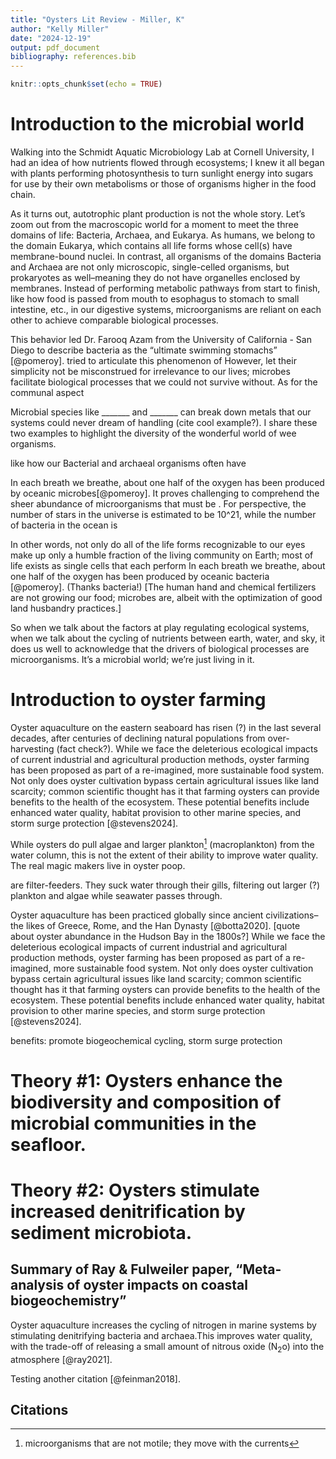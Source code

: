 ```yaml
---
title: "Oysters Lit Review - Miller, K"
author: "Kelly Miller"
date: "2024-12-19"
output: pdf_document
bibliography: references.bib
---
```


```r
knitr::opts_chunk$set(echo = TRUE)
```

# Introduction to the microbial world

Walking into the Schmidt Aquatic Microbiology Lab at Cornell University, I had an idea of how nutrients flowed through ecosystems; I knew it all began with plants performing photosynthesis to turn sunlight energy into sugars for use by their own metabolisms or those of organisms higher in the food chain.

As it turns out, autotrophic plant production is not the whole story. Let's zoom out from the macroscopic world for a moment to meet the three domains of life: Bacteria, Archaea, and Eukarya. As humans, we belong to the domain Eukarya, which contains all life forms whose cell(s) have membrane-bound nuclei. In contrast, all organisms of the domains Bacteria and Archaea are not only microscopic, single-celled organisms, but prokaryotes as well–meaning they do not have organelles enclosed by membranes. Instead of performing metabolic pathways from start to finish, like how food is passed from mouth to esophagus to stomach to small intestine, etc., in our digestive systems, microorganisms are reliant on each other to achieve comparable biological processes.

This behavior led Dr. Farooq Azam from the University of California - San Diego to describe bacteria as the "ultimate swimming stomachs" [@pomeroy]. tried to articulate this phenomenon of However, let their simplicity not be misconstrued for irrelevance to our lives; microbes facilitate biological processes that we could not survive without. As for the communal aspect

Microbial species like \_\_\_\_\_\_\_ and \_\_\_\_\_\_\_ can break down metals that our systems could never dream of handling (cite cool example?). I share these two examples to highlight the diversity of the wonderful world of wee organisms.

like how our Bacterial and archaeal organisms often have

In each breath we breathe, about one half of the oxygen has been produced by oceanic microbes[@pomeroy]. It proves challenging to comprehend the sheer abundance of microorganisms that must be . For perspective, the number of stars in the universe is estimated to be 10\^21, while the number of bacteria in the ocean is

In other words, not only do all of the life forms recognizable to our eyes make up only a humble fraction of the living community on Earth; most of life exists as single cells that each perform In each breath we breathe, about one half of the oxygen has been produced by oceanic bacteria [@pomeroy]. (Thanks bacteria!) [The human hand and chemical fertilizers are not growing our food; microbes are, albeit with the optimization of good land husbandry practices.]

So when we talk about the factors at play regulating ecological systems, when we talk about the cycling of nutrients between earth, water, and sky, it does us well to acknowledge that the drivers of biological processes are microorganisms. It's a microbial world; we're just living in it.

# Introduction to oyster farming

Oyster aquaculture on the eastern seaboard has risen (?) in the last several decades, after centuries of declining natural populations from over-harvesting (fact check?). While we face the deleterious ecological impacts of current industrial and agricultural production methods, oyster farming has been proposed as part of a re-imagined, more sustainable food system. Not only does oyster cultivation bypass certain agricultural issues like land scarcity; common scientific thought has it that farming oysters can provide benefits to the health of the ecosystem. These potential benefits include enhanced water quality, habitat provision to other marine species, and storm surge protection [@stevens2024].

While oysters do pull algae and larger plankton[^1] (macroplankton) from the water column, this is not the extent of their ability to improve water quality. The real magic makers live in oyster poop.

[^1]: microorganisms that are not motile; they move with the currents

are filter-feeders. They suck water through their gills, filtering out larger (?) plankton and algae while seawater passes through.

Oyster aquaculture has been practiced globally since ancient civilizations–the likes of Greece, Rome, and the Han Dynasty [@botta2020]. [quote about oyster abundance in the Hudson Bay in the 1800s?] While we face the deleterious ecological impacts of current industrial and agricultural production methods, oyster farming has been proposed as part of a re-imagined, more sustainable food system. Not only does oyster cultivation bypass certain agricultural issues like land scarcity; common scientific thought has it that farming oysters can provide benefits to the health of the ecosystem. These potential benefits include enhanced water quality, habitat provision to other marine species, and storm surge protection [@stevens2024].

benefits: promote biogeochemical cycling, storm surge protection

# Theory #1: Oysters enhance the biodiversity and composition of microbial communities in the seafloor.

# Theory #2: Oysters stimulate increased denitrification by sediment microbiota.

## Summary of Ray & Fulweiler paper, "Meta-analysis of oyster impacts on coastal biogeochemistry"

Oyster aquaculture increases the cycling of nitrogen in marine systems by stimulating denitrifying bacteria and archaea.This improves water quality, with the trade-off of releasing a small amount of nitrous oxide (N~2~o) into the atmosphere [@ray2021].

Testing another citation [@feinman2018].

## Citations
